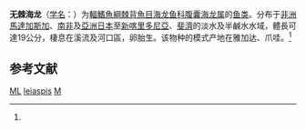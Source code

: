 {{Speciesbox 
| taxon = Microphis leiaspis
| image = Microphis leiaspis.jpg
| status = LC
| status_system = IUCN3.1
| authority =  Bleeker, 1853<ref name='id6983'>{{cite web| url =http://www.bioinfo.cn/db05/BjdwSpecies.php?action=view&id=6983| title =无棘海龙| work =中国动物物种编目数据库| publisher =中国科学院微生物研究所| author =中国科学院动物研究所| accessdate =2009-04-11| deadurl =yes| archiveurl =https://web.archive.org/web/20160305095222/http://www.bioinfo.cn/db05/BjdwSpecies.php?action=view&id=6983| archivedate =2016-03-05}}</ref>
| synonyms = *''Coelonotus leiaspis''<br /><small>Bleeker, 1854</small>
*''Coelonotus liaspis''<br /><small>Bleeker, 1854</small>
*''Coelonotus vaillantii''<br /><small>Juillerat, 1880</small>
*''Hemithylacus leiaspis''<br /><small>Bleeker, 1854</small>
*''Siphostoma yoshi''<br /><small>Snyder, 1909</small>
*''Synghnathus yoshi''<br /><small>Snyder, 1909</small>
}}

'''无棘海龙'''（[[学名|学名]]：{{lang|la|''Microphis leiaspis''}}）为[[輻鰭魚綱|輻鰭魚綱]][[棘背魚目|棘背魚目]][[海龙鱼科|海龙鱼科]][[腹囊海龙属|腹囊海龙属]]的[[鱼类|鱼类]]。分布于[[非洲|非洲]][[馬達加斯加|馬達加斯加]]、[[南非|南非]]及[[亞洲|亞洲]][[日本|日本]]至[[新喀里多尼亞|新喀里多尼亞]]、[[斐濟|斐濟]]的淡水及半鹹水水域，體長可達19公分，棲息在溪流及河口區，卵胎生。该物种的模式产地在雅加达、爪哇。<ref name='id6983'/>

== 参考文献 ==
{{reflist}}

{{Taxonbar|from=Q1041389}}

[[Category:IUCN红色名录无危物种|ML]]
[[Category:腹囊海龙属|leiaspis]]
[[Category:1853年描述的魚類|M]]